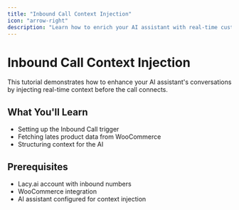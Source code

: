 ```yaml
---
title: "Inbound Call Context Injection"
icon: "arrow-right"
description: "Learn how to enrich your AI assistant with real-time customer data"
---
```


# Inbound Call Context Injection

This tutorial demonstrates how to enhance your AI assistant's conversations by injecting real-time context before the call connects.



## What You'll Learn

- Setting up the Inbound Call trigger
- Fetching lates product data from WooCommerce
- Structuring context for the AI

## Prerequisites

- Lacy.ai account with inbound numbers
- WooCommerce integration
- AI assistant configured for context injection
